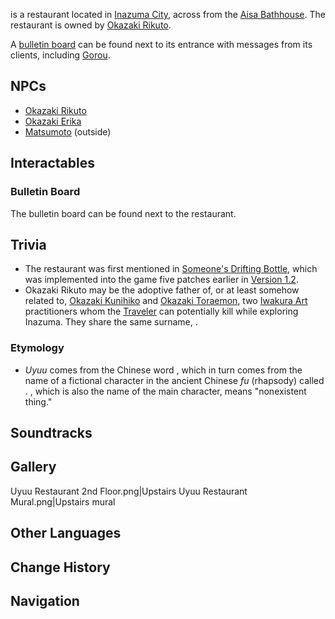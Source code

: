 {{Location Infobox
|image        = <gallery>
Uyuu Restaurant.png|Exterior
Uyuu Restaurant Interior.png|Interior
</gallery>
|type         = Point of Interest
|type2        = Instance
|region       = Inazuma
|area         = Narukami Island
|subarea      = Inazuma City
}}
{{Lang|'''Uyuu Restaurant'''|ja=烏有亭|ja_rm=Uyuu-tei}} is a restaurant located in [[Inazuma City]], across from the [[Aisa Bathhouse]]. The restaurant is owned by [[Okazaki Rikuto]].

A [[Uyuu Restaurant Bulletin Board|bulletin board]] can be found next to its entrance with messages from its clients, including [[Gorou]].

==NPCs==
* [[Okazaki Rikuto]]
* [[Okazaki Erika]]
* [[Matsumoto]] (outside)

==Interactables==
===Bulletin Board===
{{main|Uyuu Restaurant Bulletin Board}}
The bulletin board can be found next to the restaurant.

==Trivia==
*The restaurant was first mentioned in [[Someone's Drifting Bottle]], which was implemented into the game five patches earlier in [[Version/1.2|Version 1.2]].
*Okazaki Rikuto may be the adoptive father of, or at least somehow related to, [[Okazaki Kunihiko]] and [[Okazaki Toraemon]], two [[Iwakura Art]] practitioners whom the [[Traveler]] can potentially kill while exploring Inazuma. They share the same surname, {{Lang|Okazaki|ja=岡崎}}.

===Etymology===
*''Uyuu'' comes from the Chinese word {{Lang|mini=1|zh=乌有|zh_rm=Wūyǒu|zh_tl=nonexistence," lit. "not-have}}, which in turn comes from the name of a fictional character in the ancient Chinese ''fu'' (rhapsody) called {{Lang|Zixu Fu|zh=子虚赋}}. {{Lang|Zixu|zh=子虚}}, which is also the name of the main character, means "nonexistent thing."

==Soundtracks==
{{Soundtracks by Category Table|Uyuu Restaurant Soundtracks}}

==Gallery==
<gallery hideaddbutton="true" captionalign="center">
Uyuu Restaurant 2nd Floor.png|Upstairs
Uyuu Restaurant Mural.png|Upstairs mural
</gallery>

==Other Languages==
{{Other Languages
|en      = Uyuu Restaurant
|zhs     = 乌有亭
|zhs_rm  = Wūyǒu-tíng
|zht     = 烏有亭
|zht_rm  = Wūyǒu-tíng
|zh_tl   = Uyuu Restaurant
|ja      = 烏有亭
|ja_rm   = Uyuu-tei{{Assumed}}
|ja_tl   = Nonexistence Pavilion
|ko      = {{tt|오유정|烏有亭}}
|ko_rm   = Oyu-jeong
|ko_tl   = Uyuu Restaurant
|es      = Restaurante Uyuu
|es_tl   = Uyuu Restaurant
|fr      = Pagode Uyou
|fr_tl   = Uyuu Pagoda
|ru      = Призрачная беседка
|ru_tl   = Illusory Pavilion
|th      = ภัตตาคาร Uyuu
|th_rm   = Phattakhan Uyuu
|th_tl   = Uyuu Restaurant
|vi      = Nhà {{tt|Hàng|行}} Uyuu
|vi_tl   = Uyuu Restaurant
|de      = Uyuu-Pagode
|de_tl   = Uyuu Pagoda
|id      = Uyuu Restaurant
|pt      = Restaurante Uyuu
|pt_tl   = Uyuu Restaurant
}}

==Change History==
{{Change History|2.0}}

==Navigation==
{{PoI Navbox|Inazuma}}